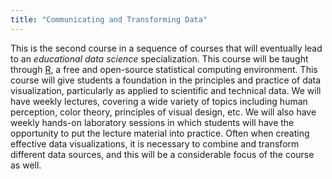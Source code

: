 ```yaml
---
title: "Communicating and Transforming Data"
---
```


This is the second course in a sequence of courses that will eventually lead to an *educational data science* specialization. This course will be taught through [R](https://cran.r-project.org), a free and open-source statistical computing environment. This course will give students a foundation in the principles and practice of data visualization, particularly as applied to scientific and technical data. We will have weekly lectures, covering a wide variety of topics including human perception, color theory, principles of visual design, etc. We will also have weekly hands-on laboratory sessions in which students will have the opportunity to put the lecture material into practice. Often when creating effective data visualizations, it is necessary to combine and transform different data sources, and this will be a considerable focus of the course as well.